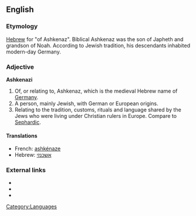 ==English==
{{wikipedia}}

===Etymology===
[[Hebrew]] for "of Ashkenaz". Biblical Ashkenaz was the son of Japheth and grandson of Noah. According to Jewish tradition, his descendants inhabited modern-day Germany.

===Adjective===
'''Ashkenazi'''

# Of, or relating to, Ashkenaz, which is the medieval Hebrew name of [[Germany]].
# A person, mainly Jewish, with German or European origins.
# Relating to the tradition, customs, rituals and language shared by the Jews who were living under Christian rulers in Europe.  Compare to [[Sephardic]].

====Translations====
* French: [[ashkénaze]]
* Hebrew: [[אשכנזי]]

===External links===
* {{ethnologue|lang=Hebrew|code=heb}}
* {{ethnologue|lang=Western Yiddish|code=yih}}
* {{ethnologue|lang=Eastern Yiddish|code=ydd}}

[[Category:Languages]]